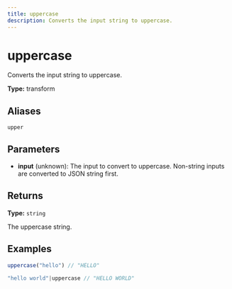 ```yaml
---
title: uppercase
description: Converts the input string to uppercase.
---
```


# uppercase

Converts the input string to uppercase.

**Type:** transform

## Aliases

`upper`

## Parameters

- **input** (unknown): The input to convert to uppercase. Non-string inputs are converted to JSON string first.

## Returns

**Type:** `string`

The uppercase string.

## Examples

```javascript
uppercase("hello") // "HELLO"
```

```javascript
"hello world"|uppercase // "HELLO WORLD"
```
